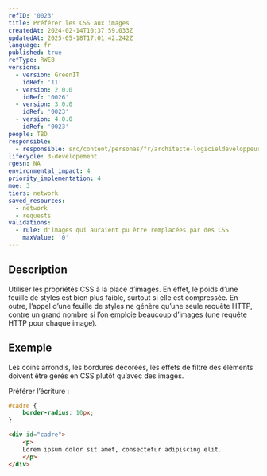 ```yaml
---
refID: '0023'
title: Préférer les CSS aux images
createdAt: 2024-02-14T10:37:59.033Z
updatedAt: 2025-05-18T17:01:42.242Z
language: fr
published: true
refType: RWEB
versions:
  - version: GreenIT
    idRef: '11'
  - version: 2.0.0
    idRef: '0026'
  - version: 3.0.0
    idRef: '0023'
  - version: 4.0.0
    idRef: '0023'
people: TBD
responsible:
  - responsible: src/content/personas/fr/architecte-logicieldeveloppeur.mdx
lifecycle: 3-developement
rgesn: NA
environmental_impact: 4
priority_implementation: 4
moe: 3
tiers: network
saved_resources:
  - network
  - requests
validations:
  - rule: d'images qui auraient pu être remplacées par des CSS
    maxValue: '0'
---
```


## Description

Utiliser les propriétés CSS à la place d’images. En effet, le poids d’une feuille de styles est bien plus faible,
surtout si elle est compressée. En outre, l’appel d’une feuille de styles ne génère qu’une seule requête HTTP,
contre un grand nombre si l’on emploie beaucoup d’images
(une requête HTTP pour chaque image).

## Exemple

Les coins arrondis, les bordures décorées, les effets de filtre des éléments doivent être gérés en CSS plutôt qu’avec des images.

Préférer l’écriture :

```css
#cadre {
    border-radius: 10px;
}
```

```html
<div id="cadre">
    <p>
    Lorem ipsum dolor sit amet, consectetur adipiscing elit.
    </p>
</div>
```
